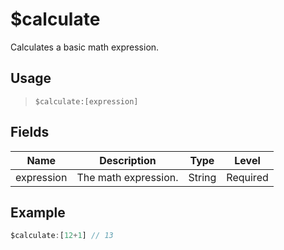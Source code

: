 # $calculate
Calculates a basic math expression.

## Usage
> `$calculate:[expression]`

## Fields
| Name       | Description          | Type   | Level    |
| ---------- | -------------------- | ------ | -------- |
| expression | The math expression. | String | Required |

## Example
```js
$calculate:[12+1] // 13
```